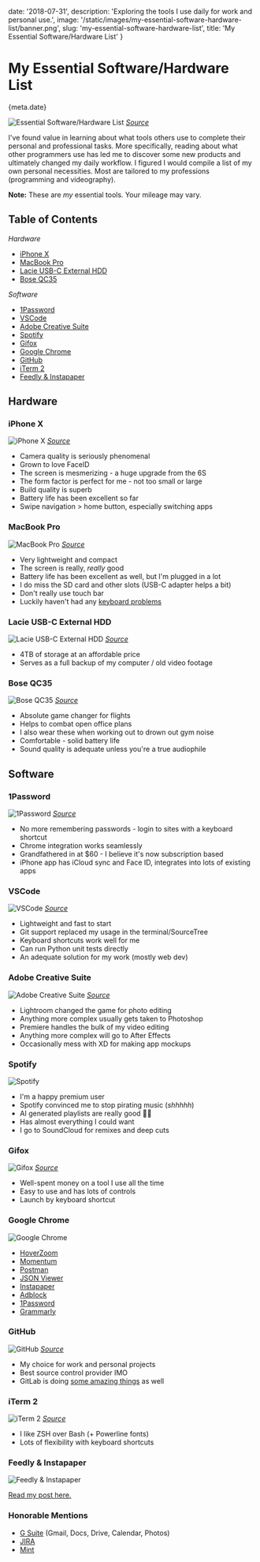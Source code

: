 
date: '2018-07-31',
description: 'Exploring the tools I use daily for work and personal use.',
image: '/static/images/my-essential-software-hardware-list/banner.png',
slug: 'my-essential-software-hardware-list',
title: 'My Essential Software/Hardware List'
}


# My Essential Software/Hardware List

<Date>{meta.date}</Date>

![Essential Software/Hardware List](/static/images/my-essential-software-hardware-list/banner.png)
[_Source_](https://mockup.love/downloads/iphone-x-hand-macbook-mockup/)

I've found value in learning about what tools others use to complete their personal and professional tasks. More specifically, reading about what other programmers use has led me to discover some new products and ultimately changed my daily workflow. I figured I would compile a list of my own personal necessities. Most are tailored to my professions (programming and videography).

**Note:** These are _my_ essential tools. Your mileage may vary.

## Table of Contents

_Hardware_

-   [iPhone X](#iphone-x)
-   [MacBook Pro](#macbook-pro)
-   [Lacie USB-C External HDD](#lacie-usb-c-external-hdd)
-   [Bose QC35](#bose-qc35)

_Software_

-   [1Password](#1password)
-   [VSCode](#vscode)
-   [Adobe Creative Suite](#adobe-creative-suite)
-   [Spotify](#spotify)
-   [Gifox](#gifox)
-   [Google Chrome](#google-chrome)
-   [GitHub](#github)
-   [iTerm 2](#iterm-2)
-   [Feedly & Instapaper](#feedly-&-instapaper)

## Hardware

### iPhone X

![iPhone X](/static/images/my-essential-software-hardware-list/iphone.png)
[_Source_](https://ksassets.timeincuk.net/wp/uploads/sites/54/2017/11/DSCF9432-1920x1280.jpg)

-   Camera quality is seriously phenomenal
-   Grown to love FaceID
-   The screen is mesmerizing - a huge upgrade from the 6S
-   The form factor is perfect for me - not too small or large
-   Build quality is superb
-   Battery life has been excellent so far
-   Swipe navigation > home button, especially switching apps

### MacBook Pro

![MacBook Pro](/static/images/my-essential-software-hardware-list/macbook.png)
[_Source_](https://www.idg.tv/video/89287/2018-macbook-pro-review)

-   Very lightweight and compact
-   The screen is really, _really_ good
-   Battery life has been excellent as well, but I'm plugged in a lot
-   I do miss the SD card and other slots (USB-C adapter helps a bit)
-   Don't really use touch bar
-   Luckily haven't had any [keyboard problems](https://www.forbes.com/sites/ewanspence/2018/06/23/apple-macbook-pro-butterfly-keyboard-broken-free-repair/)

### Lacie USB-C External HDD

![Lacie USB-C External HDD](/static/images/my-essential-software-hardware-list/lacie.png)
[_Source_](https://www.chipchick.com/2016/09/lacie-rugged-usb-c.html)

-   4TB of storage at an affordable price
-   Serves as a full backup of my computer / old video footage

### Bose QC35

![Bose QC35](/static/images/my-essential-software-hardware-list/bose.png)
[_Source_](http://gstylemag.com/2016/07/06/bose-quietcomfort-35-headphones-review/)

-   Absolute game changer for flights
-   Helps to combat open office plans
-   I also wear these when working out to drown out gym noise
-   Comfortable - solid battery life
-   Sound quality is adequate unless you're a true audiophile

## Software

### 1Password

![1Password](/static/images/my-essential-software-hardware-list/1password.png)
[_Source_](https://www.engadget.com/2018/05/23/1password-7-mac/)

-   No more remembering passwords - login to sites with a keyboard shortcut
-   Chrome integration works seamlessly
-   Grandfathered in at \$60 - I believe it's now subscription based
-   iPhone app has iCloud sync and Face ID, integrates into lots of existing apps

### VSCode

![VSCode](/static/images/my-essential-software-hardware-list/vscode.png)
[_Source_](https://marketplace.visualstudio.com/items?itemName=alexanderbast.vscode-snazzy)

-   Lightweight and fast to start
-   Git support replaced my usage in the terminal/SourceTree
-   Keyboard shortcuts work well for me
-   Can run Python unit tests directly
-   An adequate solution for my work (mostly web dev)

### Adobe Creative Suite

![Adobe Creative Suite](/static/images/my-essential-software-hardware-list/adobe.png)
[_Source_](https://www.deviantart.com/aaronolive/art/Adobe-CC-Circles-392000044)

-   Lightroom changed the game for photo editing
-   Anything more complex usually gets taken to Photoshop
-   Premiere handles the bulk of my video editing
-   Anything more complex will go to After Effects
-   Occasionally mess with XD for making app mockups

### Spotify

![Spotify](/static/images/my-essential-software-hardware-list/spotify.png)

-   I'm a happy premium user
-   Spotify convinced me to stop pirating music (_shhhhh_)
-   AI generated playlists are really good 👍🏼
-   Has almost everything I could want
-   I go to SoundCloud for remixes and deep cuts

### Gifox

![Gifox](/static/images/my-essential-software-hardware-list/gifox.png)
[_Source_](https://gifox.io/)

-   Well-spent money on a tool I use all the time
-   Easy to use and has lots of controls
-   Launch by keyboard shortcut

### Google Chrome

![Google Chrome](/static/images/my-essential-software-hardware-list/google.png)

-   [HoverZoom](https://chrome.google.com/webstore/detail/hover-zoom%20/pccckmaobkjjboncdfnnofkonhgpceea?hl=en)
-   [Momentum](https://chrome.google.com/webstore/detail/momentum/laookkfknpbbblfpciffpaejjkokdgca?hl=en)
-   [Postman](https://www.getpostman.com/)
-   [JSON Viewer](https://chrome.google.com/webstore/detail/json-viewer/gbmdgpbipfallnflgajpaliibnhdgobh?hl=en-US)
-   [Instapaper](https://chrome.google.com/webstore/detail/instapaper/ldjkgaaoikpmhmkelcgkgacicjfbofhh?hl=en)
-   [Adblock](https://chrome.google.com/webstore/detail/adblock/gighmmpiobklfepjocnamgkkbiglidom)
-   [1Password](https://chrome.google.com/webstore/detail/1password-extension-deskt/aomjjhallfgjeglblehebfpbcfeobpgk?hl=en)
-   [Grammarly](https://grammarly.com/)

### GitHub

![GitHub](/static/images/my-essential-software-hardware-list/github.png)
[_Source_](https://medium.freecodecamp.org/how-to-get-up-to-3500-github-stars-in-one-week-339102b62a8f)

-   My choice for work and personal projects
-   Best source control provider IMO
-   GitLab is doing [some amazing things](https://about.gitlab.com/auto-devops/) as well

### iTerm 2

![iTerm 2](/static/images/my-essential-software-hardware-list/iterm2.png)
[_Source_](https://medium.com/ayuth/iterm2-zsh-oh-my-zsh-the-most-power-full-of-terminal-on-macos-bdb2823fb04c)

-   I like ZSH over Bash (+ Powerline fonts)
-   Lots of flexibility with keyboard shortcuts

### Feedly & Instapaper

![Feedly & Instapaper](/static/images/optimizing-my-digital-content-consumption/banner.png)

[Read my post here.](/blog/optimizing-my-digital-content-consumption)

### Honorable Mentions

-   [G Suite](https://gsuite.google.com/) (Gmail, Docs, Drive, Calendar, Photos)
-   [JIRA](https://www.atlassian.com/software/jira)
-   [Mint](https://www.mint.com/)

